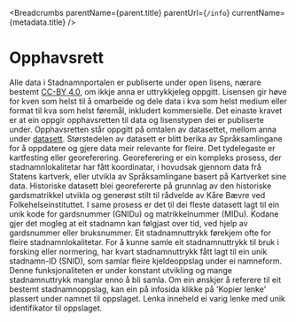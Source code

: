 
<Breadcrumbs parentName={parent.title} parentUrl={`/info`} currentName={metadata.title} />

# Opphavsrett
Alle data i Stadnamnportalen er publiserte under open lisens, nærare bestemt [CC-BY 4.0](https://creativecommons.org/licenses/by/4.0/deed.no), om ikkje anna er uttrykkjeleg oppgitt. Lisensen gir høve for kven som helst til å omarbeide og dele data i kva som helst medium eller format til kva som helst føremål, inkludert kommersielle. Det einaste kravet er at ein oppgir opphavsretten til data og lisenstypen dei er publiserte under. Opphavsretten står oppgitt på omtalen av datasettet, mellom anna under [datasett](https://stadnamnportalen.uib.no/datasets).
Størstedelen av datasett er blitt berika av Språksamlingane for å oppdatere og gjere data meir relevante for fleire. Det tydelegaste er kartfesting eller georeferering. Georeferering er ein kompleks prosess, der stadnamnlokalitetar har fått koordinatar, i hovudsak gjennom data frå Statens kartverk, eller utvikla av Språksamlingane basert på Kartverket sine data.
Historiske datasett blei georefererte på grunnlag av den historiske gardsmatrikkel utvikla og generøst stilt til rådvelde av Kåre Bævre ved Folkehelseinstituttet. I same prosess er det til dei fleste datasett lagt til ein unik kode for gardsnummer (GNIDu) og matrikkelnummer (MIDu). Kodane gjer det mogleg at eit stadnamn kan følgjast over tid, ved hjelp av gardsnummer eller bruksnummer.
Eit stadnamnuttrykk førekjem ofte for fleire stadnamnlokalitetar. For å kunne samle eit stadnamnuttrykk til bruk i forsking eller normering, har kvart stadnamnuttrykk fått lagt til ein unik stadnamn-ID (SNID), som samlar fleire kjeldeoppslag under ei namneform. Denne funksjonaliteten er under konstant utvikling og mange stadnamnuttrykk manglar enno å bli samla.
Om ein ønskjer å referere til eit bestemt stadnamnoppslag, kan ein på infosida klikke på 'Kopier lenke' plassert under namnet til oppslaget. Lenka inneheld ei varig lenke med unik identifikator til oppslaget.